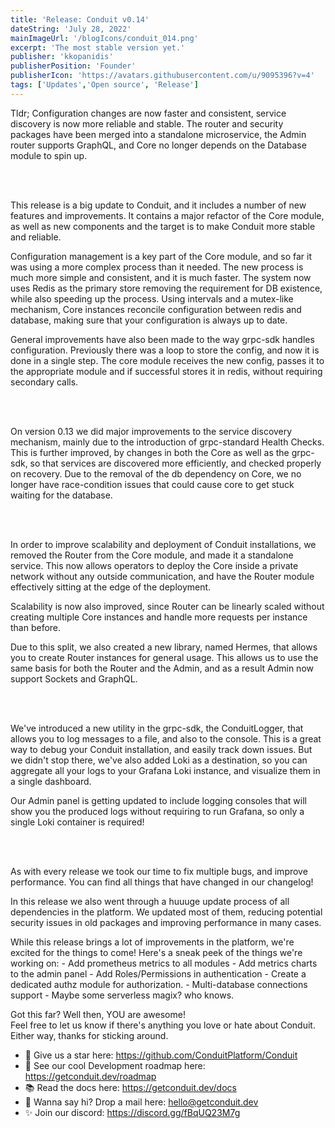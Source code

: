 ```yaml
---
title: 'Release: Conduit v0.14'
dateString: 'July 28, 2022'
mainImageUrl: '/blogIcons/conduit_014.png'
excerpt: 'The most stable version yet.'
publisher: 'kkopanidis'
publisherPosition: 'Founder'
publisherIcon: 'https://avatars.githubusercontent.com/u/9095396?v=4'
tags: ['Updates','Open source', 'Release']
---
```

<BlogHeaderComponent
    title={title}
    dateString={dateString}
    mainImageUrl={mainImageUrl}
    publisher={publisher}
    publisherIcon={publisherIcon}
    publisherPosition={publisherPosition}
/>

Tldr; Configuration changes are now faster and consistent, service discovery is now more reliable and stable.
The router and security packages have been merged into a standalone microservice, the Admin router supports GraphQL,
and Core no longer depends on the Database module to spin up.

<br></br>

<SectionItemComponent topic='Overview'/>
<p>
    This release is a big update to Conduit, and it includes a number of new features and improvements. It contains
    a major refactor of the Core module, as well as new components and the target is to make Conduit more stable
    and reliable.
</p>

<SectionItemComponent topic='Configuration'/>
<p>
  Configuration management is a key part of the Core module, and so far it was using a more complex process than it needed.
    The new process is much more simple and consistent, and it is much faster. The system now uses Redis as the primary store
    removing the requirement for DB existence, while also speeding up the process. Using intervals and a mutex-like mechanism,
    Core instances reconcile configuration between redis and database, making sure that your configuration is always up to date.
</p>
<p>
    General improvements have also been made to the way grpc-sdk handles configuration. Previously there was a loop to store the config,
    and now it is done in a single step. The core module receives the new config, passes it to the appropriate module and
    if successful stores it in redis, without requiring secondary calls.
</p>
<br></br>
<SectionItemComponent topic='Service Discovery'/>
<p>
  On version 0.13 we did major improvements to the service discovery mechanism, mainly due to the introduction of grpc-standard
    Health Checks. This is further improved, by changes in both the Core as well as the grpc-sdk, so that services are
    discovered more efficiently, and checked properly on recovery. Due to the removal of the db dependency on Core,
    we no longer have race-condition issues that could cause core to get stuck waiting for the database.
</p>

<br></br>
<SectionItemComponent topic="Routing"/>
<p>
  In order to improve scalability and deployment of Conduit installations, we removed the Router from the Core module,
    and made it a standalone service. This now allows operators to deploy the Core inside a private network without any
    outside communication, and have the Router module effectively sitting at the edge of the deployment.
</p>
<p>
    Scalability is now also improved, since Router can be linearly scaled without creating multiple Core instances and
    handle more requests per instance than before.
</p>
<p>
  Due to this split, we also created a new library, named Hermes, that allows you to create Router instances for general usage.
    This allows us to use the same basis for both the Router and the Admin, and as a result Admin now support Sockets and GraphQL.
</p>

<br></br>
<SectionItemComponent topic="Logging"/>
<p>
  We've introduced a new utility in the grpc-sdk, the ConduitLogger, that allows you to log messages to a file, and also
    to the console. This is a great way to debug your Conduit installation, and easily track down issues.
    But we didn't stop there, we've also added Loki as a destination, so you can aggregate all your logs to your Grafana Loki
    instance, and visualize them in a single dashboard.
</p>
<p>
    Our Admin panel is getting updated to include logging consoles that will show you the produced logs without
    requiring to run Grafana, so only a single Loki container is required!
</p>

<br></br>
<SectionItemComponent topic='Bug fixes'/>
<p>
  As with every release we took our time to fix multiple bugs, and improve performance.
    You can find all things that have changed in our changelog!
</p>
<SectionItemComponent topic='Package Updates'/>
<p>
  In this release we also went through a huuuge update process of all dependencies in the platform. We updated
    most of them, reducing potential security issues in old packages and improving performance in many cases.
</p>

<SectionItemComponent topic='Next up'/>
<p>
  While this release brings a lot of improvements in the platform, we're excited for the things to come!
    Here's a sneak peek of the things we're working on:
    - Add prometheus metrics to all modules
    - Add metrics charts to the admin panel
    - Add Roles/Permissions in authentication
    - Create a dedicated authz module for authorization.
    - Multi-database connections support
    - Maybe some serverless magix? who knows.
</p>


Got this far? Well then, YOU are awesome!<br />
Feel free to let us know if there's anything you love or hate about Conduit.<br />
Either way, thanks for sticking around.

  - 🌟 Give us a star here: https://github.com/ConduitPlatform/Conduit
  - 👀 See our cool Development roadmap here: https://getconduit.dev/roadmap
  - 📚 Read the docs here: https://getconduit.dev/docs
  - 👋 Wanna say hi? Drop a mail here: hello@getconduit.dev
  - ✨ Join our discord: https://discord.gg/fBqUQ23M7g
